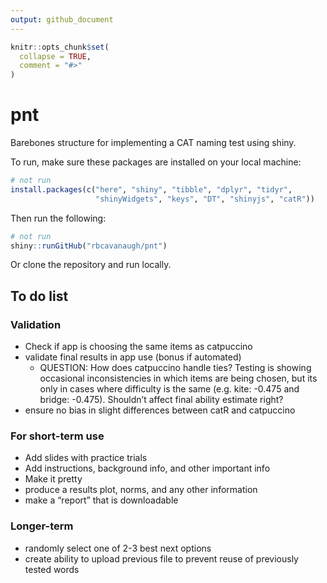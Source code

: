 ```yaml
---
output: github_document
---
```


<!-- README.md is generated from README.Rmd. Please edit that file -->

```r
knitr::opts_chunk$set(
  collapse = TRUE,
  comment = "#>"
)
```

# pnt

<!-- badges: start -->
<!-- badges: end -->

Barebones structure for implementing a CAT naming test using shiny.

To run, make sure these packages are installed on your local machine:

```r
# not run
install.packages(c("here", "shiny", "tibble", "dplyr", "tidyr",
                   "shinyWidgets", "keys", "DT", "shinyjs", "catR"))

```

Then run the following:

```r
# not run
shiny::runGitHub("rbcavanaugh/pnt")
```

Or clone the repository and run locally. 

## To do list

### Validation

- Check if app is choosing the same items as catpuccino
- validate final results in app use (bonus if automated)
  - QUESTION: How does catpuccino handle ties? Testing is showing occasional inconsistencies in which items are being chosen, but its only in cases where difficulty is the same (e.g. kite: -0.475 and bridge: -0.475). Shouldn't affect final ability estimate right? 
- ensure no bias in slight differences between catR and catpuccino

### For short-term use

- Add slides with practice trials
- Add instructions, background info, and other important info
- Make it pretty
- produce a results plot, norms, and any other information
- make a "report" that is downloadable

### Longer-term

- randomly select one of 2-3 best next options
- create ability to upload previous file to prevent reuse of previously tested words
